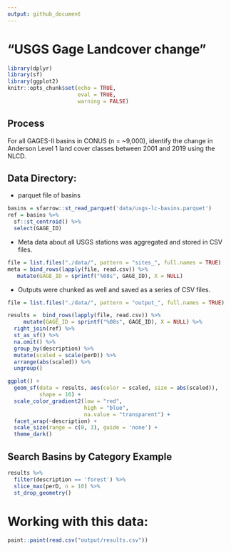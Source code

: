 ```yaml
---
output: github_document
---
```


# "USGS Gage Landcover change"
<!-- README.md is generated from README.Rmd. Please edit that file -->

```r
library(dplyr)
library(sf)
library(ggplot2)
knitr::opts_chunk$set(echo = TRUE,
                      eval = TRUE,
                      warning = FALSE)
```

## Process

For all GAGES-II basins in CONUS (n = ~9,000), identify the change in Anderson Level 1 land cover classes between 2001 and 2019 using the NLCD.

## Data Directory: 

  - parquet file of basins
  
```r
basins = sfarrow::st_read_parquet('data/usgs-lc-basins.parquet') 
ref = basins %>% 
  sf::st_centroid() %>% 
  select(GAGE_ID)
```
  
  - Meta data about all USGS stations was aggregated and stored in CSV files.

```r
file = list.files("./data/", pattern = "sites_", full.names = TRUE)
meta = bind_rows(lapply(file, read.csv)) %>% 
   mutate(GAGE_ID = sprintf("%08s", GAGE_ID), X = NULL)
```

  - Outputs were chunked as well and saved as a series of CSV files.
  
```r
file = list.files("./data/", pattern = "output_", full.names = TRUE)

results =  bind_rows(lapply(file, read.csv)) %>% 
     mutate(GAGE_ID = sprintf("%08s", GAGE_ID), X = NULL) %>% 
  right_join(ref) %>% 
  st_as_sf() %>% 
  na.omit() %>% 
  group_by(description) %>% 
  mutate(scaled = scale(perD)) %>% 
  arrange(abs(scaled)) %>% 
  ungroup()

ggplot() + 
  geom_sf(data = results, aes(color = scaled, size = abs(scaled)), 
          shape = 16) +
  scale_color_gradient2(low = "red", 
                        high = "blue", 
                        na.value = "transparent") + 
  facet_wrap(~description) + 
  scale_size(range = c(0, 3), guide = 'none') +
  theme_dark()
```

## Search Basins by Category Example

```r
results %>% 
  filter(description == 'forest') %>% 
  slice_max(perD, n = 10) %>% 
  st_drop_geometry()
```
  
# Working with this data:

```r
paint::paint(read.csv("output/results.csv"))

```